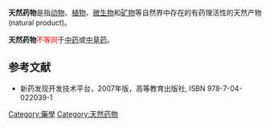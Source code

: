 {{药学}}
{{medical}}
'''天然药物'''是指[[动物|动物]]、[[植物|植物]]、[[微生物|微生物]]和[[矿物|矿物]]等自然界中存在的有药理活性的天然产物(natural product)。

'''天然药物'''<span style="color: red;">不等同</span>于[[中药|中药]]或[[中草药|中草药]]。

==参考文献==
*新药发现开发技术平台，2007年版，高等教育出版社, ISBN 978-7-04-022039-1
{{Pharm-stub}}
[[Category:藥學|Category:藥學]]
[[Category:天然药物|Category:天然药物]]